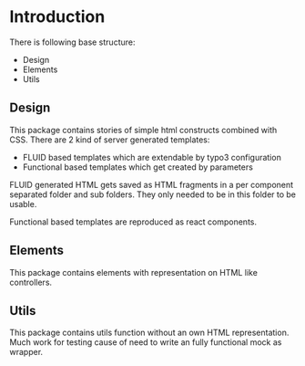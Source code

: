 
<Meta
  title='Introduction'
/>

# Introduction

There is following base structure:

* Design
* Elements
* Utils

## Design

This package contains stories of simple html constructs combined with CSS. There
are 2 kind of server generated templates:
* FLUID based templates which are extendable by typo3 configuration
* Functional based templates which get created by parameters

FLUID generated HTML gets saved as HTML fragments in a per component separated 
folder and sub folders. They only needed to be in this folder to be usable.

Functional based templates are reproduced as react components.

## Elements

This package contains elements with representation on HTML like controllers.

## Utils

This package contains utils function without an own HTML representation.
Much work for testing cause of need to write an fully functional mock as wrapper.
